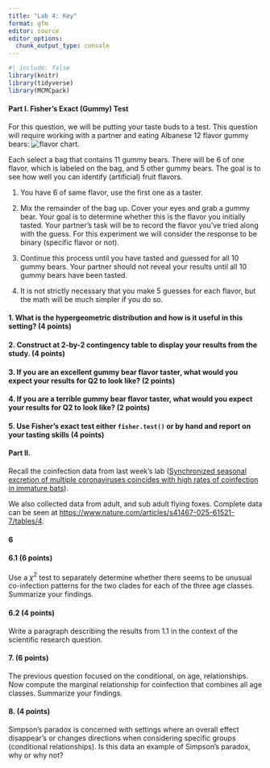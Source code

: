 ```yaml
---
title: "Lab 4: Key"
format: gfm
editor: source
editor_options: 
  chunk_output_type: console
---
```


```r
#| include: false
library(knitr)
library(tidyverse)
library(MCMCpack)

```


#### Part I. Fisher's Exact (Gummy) Test

For this question, we will be putting your taste buds to a test. This question will require working with a partner and eating Albanese 12 flavor gummy bears: ![flavor chart](https://www.allpackchina.com/wp-content/uploads/2024/07/Gummy-Bear-Flavors.jpg).

Each select a bag that contains 11 gummy bears. There will be 6 of one flavor, which is labeled on the bag, and 5 other gummy bears. The goal is to see how well you can identify (artificial) fruit flavors.

1. You have 6 of same flavor, use the first one as a taster.

2. Mix the remainder of the bag up. Cover your eyes and grab a gummy bear. Your goal is to determine whether this is the flavor you initially tasted. Your partner's task will be to record the flavor you've tried along with the guess. For this experiment we will consider the response to be binary (specific flavor or not).

3. Continue this process until you have tasted and guessed for all 10 gummy bears. Your partner should not reveal your results until all 10 gummy bears have been tasted.

4. It is not strictly necessary that you make 5 guesses for each flavor, but the math will be much simpler if you do so.


#### 1. What is the hypergeometric distribution and how is it useful in this setting? (4 points)

#### 2. Construct at 2-by-2 contingency table to display your results from the study.  (4 points)

#### 3. If you are an excellent gummy bear flavor taster, what would you expect your results for Q2 to look like?  (2 points)

#### 4. If you are a terrible gummy bear flavor taster, what would you expect your results for Q2 to look like?  (2 points)

#### 5. Use Fisher's exact test either `fisher.test()` or by hand and report on your tasting skills  (4 points)


#### Part II. 
Recall the coinfection data from last week's lab ([Synchronized seasonal excretion of multiple coronaviruses coincides with high rates of coinfection in immature bats](https://www.nature.com/articles/s41467-025-61521-7)). 

We also collected data from adult, and sub adult flying foxes.  Complete data can be seen at [https://www.nature.com/articles/s41467-025-61521-7/tables/4](https://www.nature.com/articles/s41467-025-61521-7/tables/4).

#### 6 

#### 6.1 (6 points)

Use a $\chi^2$ test to separately determine whether there seems to be unusual co-infection patterns for the two clades for each of the three age classes. Summarize your findings.

#### 6.2 (4 points)

Write a paragraph describing the results from 1.1 in the context of the scientific research question.

#### 7. (6 points)

The previous question focused on the conditional, on age, relationships. Now compute the marginal relationship for coinfection that combines all age classes. Summarize your findings. 

#### 8. (4 points)

Simpson's paradox is concerned with settings where an overall effect disappear's or changes directions when considering specific groups (conditional relationships). Is this data an example of Simpson's paradox, why or why not?